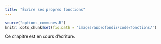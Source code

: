 ```yaml
---
title: "Écrire ses propres fonctions"
---
```


```r
source("options_communes.R")
knitr::opts_chunk$set(fig.path = 'images/approfondir/code/fonctions/')
```

<div class="important">
Ce chapitre est en cours d'écriture.
</div>
